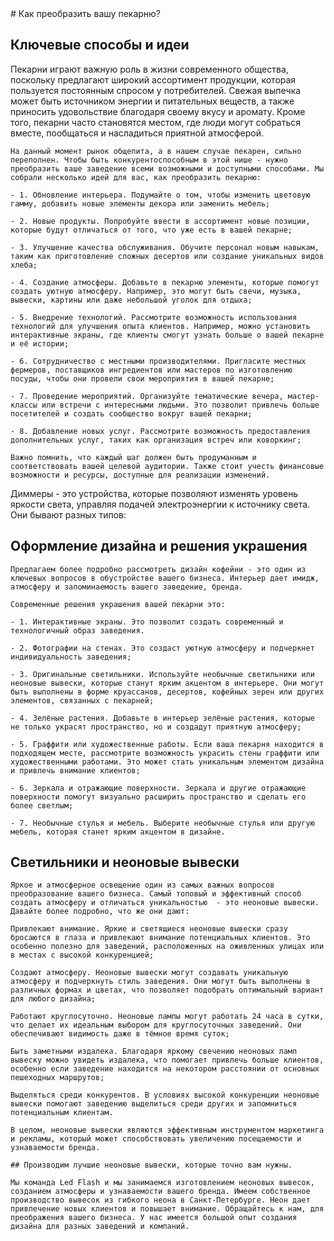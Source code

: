<HeroImage src="/blog/articles/images/smart-lighting-control-dimmers-and-controllers-for-neon-signs.webp" alt="Диммер на розовом фоне" width="3024" height="4032" />

<Content>
  # Как преобразить вашу пекарню?

  <Meta date='12 августа 2024' views='118' />

  ## Ключевые способы и идеи
  
  Пекарни играют важную роль в жизни современного общества, поскольку предлагают широкий ассортимент продукции, которая пользуется постоянным спросом у потребителей. Свежая выпечка может быть источником энергии и питательных веществ, а также приносить удовольствие благодаря своему вкусу и аромату. Кроме того, пекарни часто становятся местом, где люди могут собраться вместе, пообщаться и насладиться приятной атмосферой.

	На данный момент рынок общепита, а в нашем случае пекарен, сильно переполнен. Чтобы быть конкурентоспособным в этой нише - нужно преобразить ваше заведение всеми возможными и доступными способами. Мы собрали несколько идей для вас, как преобразить пекарню:

	- 1. Обновление интерьера. Подумайте о том, чтобы изменить цветовую гамму, добавить новые элементы декора или заменить мебель;

	- 2. Новые продукты. Попробуйте ввести в ассортимент новые позиции, которые будут отличаться от того, что уже есть в вашей пекарне;

	- 3. Улучшение качества обслуживания. Обучите персонал новым навыкам, таким как приготовление сложных десертов или создание уникальных видов хлеба; 

	- 4. Создание атмосферы. Добавьте в пекарню элементы, которые помогут создать уютную атмосферу. Например, это могут быть свечи, музыка, вывески, картины или даже небольшой уголок для отдыха;

	- 5. Внедрение технологий. Рассмотрите возможность использования технологий для улучшения опыта клиентов. Например, можно установить интерактивные экраны, где клиенты смогут узнать больше о вашей пекарне и её истории;

	- 6. Сотрудничество с местными производителями. Пригласите местных фермеров, поставщиков ингредиентов или мастеров по изготовлению посуды, чтобы они провели свои мероприятия в вашей пекарне;

	- 7. Проведение мероприятий. Организуйте тематические вечера, мастер-классы или встречи с интересными людьми. Это позволит привлечь больше посетителей и создать сообщество вокруг вашей пекарни;

	- 8. Добавление новых услуг. Рассмотрите возможность предоставления дополнительных услуг, таких как организация встреч или коворкинг;

	Важно помнить, что каждый шаг должен быть продуманным и соответствовать вашей целевой аудитории. Также стоит учесть финансовые возможности и ресурсы, доступные для реализации изменений.

  Диммеры - это устройства, которые позволяют изменять уровень яркости света, управляя подачей электроэнергии к источнику света. Они бывают разных типов:
  
  ## Оформление дизайна и решения украшения

	Предлагаем более подробно рассмотреть дизайн кофейни - это один из ключевых вопросов в обустройстве вашего бизнеса. Интерьер дает имидж, атмосферу и запоминаемость вашего заведение, бренда.  

	Современные решения украшения вашей пекарни это:  

	- 1. Интерактивные экраны. Это позволит создать современный и технологичный образ заведения.

	- 2. Фотографии на стенах. Это создаст уютную атмосферу и подчеркнет индивидуальность заведения;

	- 3. Оригинальные светильники. Используйте необычные светильники или неоновые вывески, которые станут ярким акцентом в интерьере. Они могут быть выполнены в форме круассанов, десертов, кофейных зерен или других элементов, связанных с пекарней;

	- 4. Зелёные растения. Добавьте в интерьер зелёные растения, которые не только украсят пространство, но и создадут приятную атмосферу;

	- 5. Граффити или художественные работы. Если ваша пекарня находится в подходящем месте, рассмотрите возможность украсить стены граффити или художественными работами. Это может стать уникальным элементом дизайна и привлечь внимание клиентов;

	- 6. Зеркала и отражающие поверхности. Зеркала и другие отражающие поверхности помогут визуально расширить пространство и сделать его более светлым; 

	- 7. Необычные стулья и мебель. Выберите необычные стулья или другую мебель, которая станет ярким акцентом в дизайне.

  ## Светильники и неоновые вывески

	Яркое и атмосферное освещение один из самых важных вопросов преобразование вашего бизнеса. Самый топовый и эффективный способ создать атмосферу и отличаться уникальностью  - это неоновые вывески. Давайте более подробно, что же они дают: 

	Привлекают внимание. Яркие и светящиеся неоновые вывески сразу бросаются в глаза и привлекают внимание потенциальных клиентов. Это особенно полезно для заведений, расположенных на оживленных улицах или в местах с высокой конкуренцией;

	Создают атмосферу. Неоновые вывески могут создавать уникальную атмосферу и подчеркнуть стиль заведения. Они могут быть выполнены в различных формах и цветах, что позволяет подобрать оптимальный вариант для любого дизайна;

	Работают круглосуточно. Неоновые лампы могут работать 24 часа в сутки, что делает их идеальным выбором для круглосуточных заведений. Они обеспечивают видимость даже в тёмное время суток;

 	Быть заметными издалека. Благодаря яркому свечению неоновых ламп вывеску можно увидеть издалека, что помогает привлечь больше клиентов, особенно если заведение находится на некотором расстоянии от основных пешеходных маршрутов;

	Выделяться среди конкурентов. В условиях высокой конкуренции неоновые вывески помогают заведению выделиться среди других и запомниться потенциальным клиентам.

	В целом, неоновые вывески являются эффективным инструментом маркетинга и рекламы, который может способствовать увеличению посещаемости и узнаваемости бренда.

	## Производим лучшие неоновые вывески, которые точно вам нужны.

	Мы команда Led Flash и мы занимаемся изготовлением неоновых вывесок, созданием атмосферы и узнаваемости вашего бренда. Имеем собственное производство вывесок из гибкого неона в Санкт-Петербурге. Неон дает привлечение новых клиентов и повышает внимание. Обращайтесь к нам, для преображения вашего бизнеса. У нас имеется большой опыт создания дизайна для разных заведений и компаний.
</Content>